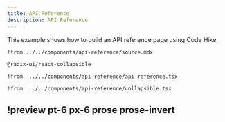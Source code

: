 ```yaml
---
title: API Reference
description: API Reference
---
```



This example shows how to build an API reference page using Code Hike.

<Hike as={ExampleTabs}>

```mdx !! content.mdx
!from ../../components/api-reference/source.mdx
```

```txt !! dependencies
@radix-ui/react-collapsible
```

```tsx !! api-reference.tsx
!from  ../../components/api-reference/api-reference.tsx
```

```tsx !! collapsible.tsx
!from  ../../components/api-reference/collapsible.tsx
```

## !preview pt-6 px-6 prose prose-invert

<Preview />

</Hike>
